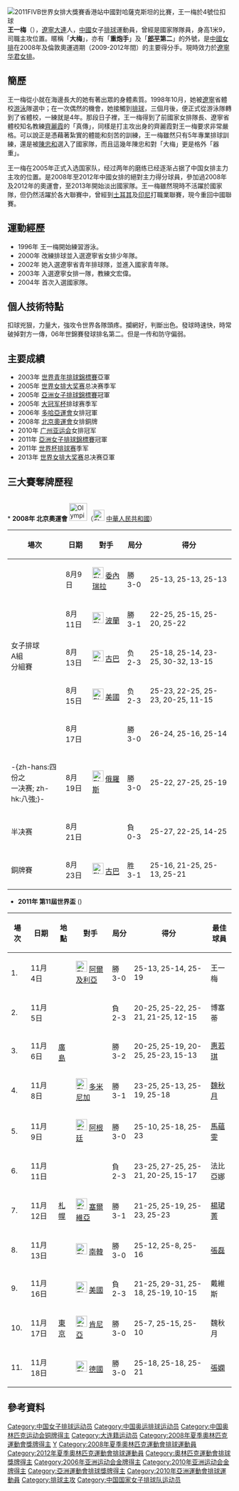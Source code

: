 {{Infobox 排球選手
| name           = 王一梅
| image          = Wang Yimei20130101.jpg
| imagesize      = 250
| caption        = 
| fullname       = 王一梅
| nickname       = 大梅
| nationality    = {{PRC}}
| birth_date     = {{Birth date and age|1988|1|11}}<ref name="廣州亞運">{{Cite web |url=http://www.gz2010.cn/info/CHN/ZB/ZBB101A_VO@@@@@@@@@@@@@@@CHN_number=200994.htm |title=2010年廣州亞運會官方網站 排球 - 王一梅 - 簡歷 |accessdate=2010-12-18 |archive-date=2013-06-03 |archive-url=https://web.archive.org/web/20130603093610/http://www.gz2010.cn/info/CHN/ZB/ZBB101A_VO@@@@@@@@@@@@@@@CHN_number=200994.htm |dead-url=no }}</ref>
| birth_place    = {{CHN}}[[遼寧|遼寧]][[大連|大連]]
| death_date     =
| death_place    =
| hometown       = 
| height         = {{height|m=1.90}}<ref name="廣州亞運"/>
| weight         = {{weight|kg=90}}<ref name="廣州亞運"/>
| spike          = {{height|m=3.18}}<ref name="廣州亞運"/>
| block          = {{height|m=3.05}}<ref name="廣州亞運"/>
| position       = 主攻手
| currentclub    = {{flagicon|CHN}} [[遼寧女排|遼寧华君]]
| clubs          =
|years1 = 2002-2013
|team1={{flagicon|CHN}} [[遼寧女排|遼寧女排]]
|years2= 2013-2014
|team2={{flagicon|TUR}} [[伊萨奇巴希女排俱樂部|伊萨奇巴希]]
|years3= 2014-2015
|team3={{flagicon|TUR}} [[特拉布宗体育|特拉布宗体育]]
|years4= 2015-2016
|team4= {{flagicon|INA}} [[雅加达国家电力|雅加达国家电力]]
|years5= 2015-2020
|team5={{flagicon|CHN}} [[遼寧女排|遼寧女排]]
| nationalyears  = 2005-2006<br/>2008-2013
| nationalteam   = {{flagicon|CHN}} [[中國國家女子排球隊|中國]]
| updated        = 2010年12月
| medaltemplates =
{{MedalSport | 女子[[排球|排球]]}}
{{MedalCountry | {{CHN}} }}
{{MedalCompetition|[[奧林匹克運動會|奧林匹克運動會]]}}
{{MedalBronze | [[2008年夏季奧林匹克運動會|2008年 北京]] | [[2008年夏季奧林匹克運動會排球比賽|女子]]}}
{{MedalCompetition|[[世界盃排球赛|世界盃排球赛]]}}
{{MedalBronze | [[2011年世界盃女子排球賽|2011年 日本]] | [[2011年世界盃女子排球賽|女子]]}}
{{MedalCompetition|[[亞洲女子排球錦標賽|亞洲女子排球錦標賽]]}}
{{MedalGold | [[2005年亞洲女子排球錦標賽|2005年 太倉]] | [[2005年亞洲女子排球錦標賽|女子]]}}
{{MedalGold | [[2011年亞洲女子排球錦標賽|2011年 台北]] | [[2011年亞洲女子排球錦標賽|女子]]}}
{{MedalCompetition|[[亞洲運動會|亞洲運動會]]}}
{{MedalGold | [[2006年亞洲運動會|2006年 多哈]] | [[2006年亞洲運動會排球比賽|女子]]}}
{{MedalGold | [[2010年亞洲運動會|2010年 廣州]] | [[2010年亞洲運動會排球比賽|女子]]}}
}}
[[File:2011_FIVB_World_Grand_Prix_2.JPG|2011FIVB世界女排大獎賽香港站中國對哈薩克斯坦的比賽，王一梅於4號位扣球]]
'''王一梅'''（{{bd|1988年|1月11日|catIdx=W王}}），[[遼寧|遼寧]][[大連|大連]]人，[[中國|中國]]女子[[排球|排球]]運動員，曾經是國家隊隊員，身高1米9，司職主攻位置。暱稱「'''大梅'''」，亦有「'''重炮手'''」及「'''[[郎平|郎平]]第二'''」的外號，是[[中國女排|中國女排]]在2008年及倫敦奧運週期（2009-2012年間）的主要得分手。現時效力於[[遼寧女排|遼寧华君女排]]。

==簡歷==
王一梅從小就在海邊長大的她有著出眾的身體素質。1998年10月，她被[[遼寧|遼寧]]省體校[[游泳|游泳]]隊選中；在一次偶然的機會，她接觸到[[排球|排球]]，三個月後，便正式從游泳隊轉到了省體校，一練就是4年。那段日子裡，王一梅得到了前國家女排隊長、遼寧省體校知名教練[[齊麗霞|齊麗霞]]的「真傳」，同樣是打主攻出身的齊麗霞對王一梅要求非常嚴格。可以說正是憑藉著紮實的體能和刻苦的訓練，王一梅雖然只有5年專業排球訓練，還是被[[陳忠和|陳忠和]]選入了國家隊，而且這幾年陳忠和對「大梅」更是格外「器重」。

王一梅在2005年正式入选国家队，经过两年的磨练已经逐渐占据了中国女排主力主攻的位置。是2008年至2012年中國女排的絕對主力得分球員，參加過2008年及2012年的奧運會，至2013年開始淡出國家隊。王一梅雖然現時不活躍於國家隊，但仍然活躍於各大聯賽中，曾經到[[土耳其|土耳其]]及[[印尼|印尼]]打職業聯賽，現今重回中國聯賽。

==運動經歷==
* 1996年 王一梅開始練習游泳。
* 2000年 改練排球並入選遼寧省女排少年隊。
* 2002年 她入選遼寧省青年排球隊，並進入國家青年隊。
* 2003年 入選遼寧女排一隊，教練文宏偉。
* 2004年 首次入選國家隊。

==個人技術特點==
扣球兇狠，力量大，強攻令世界各隊頭疼。攔網好，判斷出色。發球時速快，時常破掉對方一傳，06年世錦賽發球排名第二。但是一传和防守偏弱。

==主要成績==
* 2003年 [[世界青年排球錦標賽|世界青年排球錦標賽]]亞軍
* 2005年 [[世界女排大奖赛|世界女排大奖赛]]总决赛季军
* 2005年 [[亞洲女子排球錦標賽|亞洲女子排球錦標賽]]冠軍
* 2005年 [[大冠军杯|大冠军杯]]排球赛季军
* 2006年 [[多哈亞運會|多哈亞運會]]女排冠軍
* 2008年 [[2008年夏季奥林匹克运动会|北京奧運會]]女排銅牌
* 2010年 [[广州亚运会|广州亚运会]]女排冠军
* 2011年 [[亞洲女子排球錦標賽|亞洲女子排球錦標賽]]冠軍
* 2011年 [[世界杯排球赛|世界杯排球赛]]季军
* 2013年 [[世界女排大奖赛|世界女排大奖赛]]总决赛亞軍

==三大賽奪牌歷程==
<br />
* '''2008年 北京奧運會''' [[File:Olympic_rings.svg|40px]]（[[File:Flag_of_China.svg|25px]] [[中華人民共和國|中華人民共和國]]）
{| border="1" cellpadding="2" cellspacing="0"
|- bgcolor="#efefef" align="center" 
! 場次 !! 日期 !! 對手 !! 局分 !! 得分 
|-
| rowspan="5"| 女子排球<br />A組<br />分組賽 || 8月9日|| [[File:Flag_of_Venezuela.svg|25px]] [[委內瑞拉|委內瑞拉]] || 勝3-0 || 25-13, 25-13, 25-13
|-
| 8月11日 || [[File:Flag_of_Poland.svg|25px]] [[波蘭|波蘭]] || 勝3-1 || 22-25, 25-15, 25-20, 25-22
|-
| 8月13日 || [[File:Flag_of_Cuba.svg|25px]] [[古巴|古巴]] || 负2-3 || 25-18, 25-14, 23-25, 30-32, 13-15
|-
| 8月15日 || [[File:Flag_of_the_United_States.svg|25px]] [[美國|美國]] || 负2-3|| 25-23, 22-25, 25-23, 20-25, 11-15
|-
| 8月17日 || {{JPN}} || 勝3-0 || 26-24, 25-16, 25-14
|-
| -{zh-hans:四份之<br />一决赛; zh-hk:八強;}- ||8月19日 || [[File:Flag_of_Russia.svg|25px]] [[俄羅斯|俄羅斯]] || 勝3-0 || 25-22, 27-25, 25-19
|-
| 半决赛 || 8月21日 || {{BRA}} || 負0-3 || 25-27, 22-25, 14-25	
|-
| 銅牌賽 || 8月23日 || [[File:Flag_of_Cuba.svg|25px]] [[古巴|古巴]] || 胜3-1|| 25-16, 21-25, 25-13, 25-21
|}

* '''2011年 第11屆世界盃''' ({{JPN}})
{| border="1" cellpadding="2" cellspacing="0"
|- bgcolor="#efefef" align="center" 
! 場次 !! 日期 !!地點 !! 對手 !! 局分 !! 得分 !! 最佳球員
|-
| 1. || 11月4日 || rowspan="5"| [[廣島|廣島]] || [[File:Flag_of_Algeria.svg|25px]] [[阿爾及利亞|阿爾及利亞]] || 勝3-0 || 25-13, 25-14, 25-19 || 王一梅 
|-
| 2. || 11月5日 || {{ITA}}  || 負2-3 || 20-25, 25-22, 25-21, 21-25, 12-15 || 博塞蒂
|-
| 3. || 11月6日 || {{JPN}} || 勝3-2 || 20-25, 25-19, 20-25, 25-23, 15-13 || [[惠若琪|惠若琪]]
|-
| 4. || 11月8日 || [[File:Flag_of_the_Dominican_Republic.svg|25px]] [[多米尼加|多米尼加]] || 勝3-1 || 23-25, 25-13, 25-19, 25-18 || [[魏秋月|魏秋月]] 
|-
| 5. || 11月9日 || [[File:Flag_of_Argentina.svg|25px]] [[阿根廷|阿根廷]] || 勝3-0 || 25-10, 25-18, 25-23 || [[馬蘊雯|馬蘊雯]]
|-
| 6. || 11月11日 || rowspan="3"| [[札幌|札幌]] || {{BRA}} || 負2-3 || 23-25, 27-25, 25-21, 20-25, 15-17 || 法比亞娜
|-
| 7. || 11月12日 || [[File:Flag_of_Serbia.svg|25px]] [[塞爾維亞|塞爾維亞]]|| 勝3-1 || 21-25, 25-19, 25-23, 25-23 || [[楊珺菁|楊珺菁]]
|-
| 8. || 11月13日 || [[File:Flag_of_South_Korea.svg|25px]] [[南韓|南韓]] || 勝3-0 || 25-12, 25-8, 25-16 || [[張磊|張磊]]
|-
| 9. || 11月16日 || rowspan="3"| [[東京|東京]] || [[File:Flag_of_the_United_States.svg|25px]] [[美國|美國]] || 負2-3 || 21-25, 29-31, 25-18, 25-19, 10-15 || 戴維斯 
|-
| 10. || 11月17日 || [[File:Flag_of_Kenya.svg|25px]] [[肯尼亞|肯尼亞]]|| 勝3-0 || 25-7, 25-15, 25-10 || 魏秋月
|-
| 11. || 11月18日 || [[File:Flag_of_Germany.svg|25px]] [[德國|德國]] || 勝3-0 || 25-18, 25-18, 25-21 || [[張嫻|張嫻]]
|}

==參考資料==
{{Reflist}}

{{2008年夏季奥运会中国女子排球队}}
{{2009年世界女排大獎賽中國女子排球隊}}
{{2010年亚运会中国女子排球队}}
{{2011年世界盃中國女子排球隊}}
{{2012年夏季奧運會中國國家女子排球隊}}

{{Authority control}}
{{DEFAULTSORT:Wang Yimei}}
[[Category:中国女子排球运动员|Category:中国女子排球运动员]]
[[Category:中国奥运排球运动员|Category:中国奥运排球运动员]]
[[Category:中国奥林匹克运动会铜牌得主|Category:中国奥林匹克运动会铜牌得主]]
[[Category:大连籍运动员|Category:大连籍运动员]]
[[Category:2008年夏季奧林匹克運動會獎牌得主|Category:2008年夏季奧林匹克運動會獎牌得主]]
[[Category:王姓|Y]]
[[Category:2008年夏季奧林匹克運動會排球運動員|Category:2008年夏季奧林匹克運動會排球運動員]]
[[Category:2012年夏季奧林匹克運動會排球運動員|Category:2012年夏季奧林匹克運動會排球運動員]]
[[Category:奧林匹克運動會排球獎牌得主|Category:奧林匹克運動會排球獎牌得主]]
[[Category:2006年亚洲运动会金牌得主|Category:2006年亚洲运动会金牌得主]]
[[Category:2010年亚洲运动会金牌得主|Category:2010年亚洲运动会金牌得主]]
[[Category:亞洲運動會排球獎牌得主|Category:亞洲運動會排球獎牌得主]]
[[Category:2010年亞洲運動會排球運動員|Category:2010年亞洲運動會排球運動員]]
[[Category:排球主攻|Category:排球主攻]]
[[Category:中国国家女子排球队运动员|Category:中国国家女子排球队运动员]]